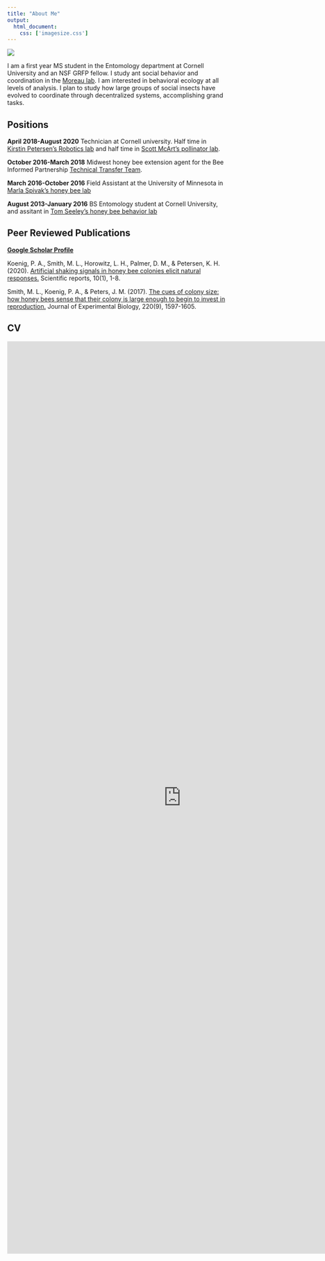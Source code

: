 ```yaml
---
title: "About Me"
output: 
  html_document:
    css: ['imagesize.css']
---
```

![](~/profwebsite.git/photos for site/headshot.jpeg)

I am a first year MS student in the Entomology department at Cornell University and an NSF GRFP fellow. I study ant social behavior and coordination in the <a href="http://www.moreaulab.entomology.cornell.edu/people/corrie-moreau/">Moreau lab</a>. I am interested in behavioral ecology at all levels of analysis. I plan to study how large groups of social insects have evolved to coordinate through decentralized systems, accomplishing grand tasks.

## Positions
**April 2018-August 2020** Technician at Cornell university. Half time in <a href="https://cei.ece.cornell.edu/">Kirstin Petersen's Robotics lab</a> and half time in <a href="http://blogs.cornell.edu/mcartlab/people/">Scott McArt's pollinator lab</a>.

**October 2016-March 2018** Midwest honey bee extension agent for the Bee Informed Partnership <a href="https://beeinformed.org/services/tech-teams/">Technical Transfer Team</a>.

**March 2016-October 2016** Field Assistant at the University of Minnesota in <a href="https://www.beelab.umn.edu/meet-us/dr-marla-spivak">Marla Spivak's honey bee lab</a> 

**August 2013-January 2016** BS Entomology student at Cornell University, and assitant in <a href="http://pages.nbb.cornell.edu/seeley.shtml">Tom Seeley's honey bee behavior lab</a>


## Peer Reviewed Publications
<a href="https://scholar.google.com/citations?user=iggT3E8AAAAJ&hl=en&oi=sra">**Google Scholar Profile**</a>

Koenig, P. A., Smith, M. L., Horowitz, L. H., Palmer, D. M., & Petersen, K. H. (2020). [Artificial shaking signals in honey bee colonies elicit natural responses.](~/profwebsite.git/paper/artificialshakingsignals2020.pdf) Scientific reports, 10(1), 1-8.

Smith, M. L., Koenig, P. A., & Peters, J. M. (2017). [The cues of colony size: how honey bees sense that their colony is large enough to begin to invest in reproduction.](~/profwebsite.git/paper/cuesofcolonysize2016.pdf) Journal of Experimental Biology, 220(9), 1597-1605.

## CV

<embed src="https://github.com/phoebekoenig/profwebsite/tree/master/pdfs/Resume2020April-.pdf" width="800px" height="2100px" alt="pdf" pluginspage="http://www.adobe.com/products/acrobat/readstep2.html">
